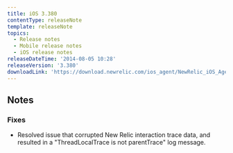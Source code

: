 ```yaml
---
title: iOS 3.380
contentType: releaseNote
template: releaseNote
topics:
  - Release notes
  - Mobile release notes
  - iOS release notes
releaseDateTime: '2014-08-05 10:28'
releaseVersion: '3.380'
downloadLink: 'https://download.newrelic.com/ios_agent/NewRelic_iOS_Agent_3.380.zip'
---
```


## Notes

### Fixes

* Resolved issue that corrupted New Relic interaction trace data, and resulted in a "ThreadLocalTrace is not parentTrace" log message.
